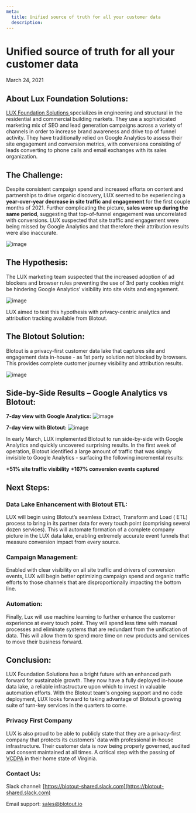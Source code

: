 ```yaml
---
meta:
  title: Unified source of truth for all your customer data
  description:
---
```



<MDX>
  <div className="blog-header">
    <h1>Unified source of truth for all your customer data</h1>
    <span className="date">March 24, 2021</span>
  </div>
  <div className='content-wrapper'>

## About Lux Foundation Solutions:

<a href='https://luxcando.com' target='_blank'>
  LUX Foundation Solutions
</a> specializes in engineering and structural in the residential and commercial
building markets. They use a sophisticated marketing mix of SEO and lead generation
campaigns across a variety of channels in order to increase brand awareness and drive
top of funnel activity. They have traditionally relied on Google Analytics to assess
their site engagement and conversion metrics, with conversions consisting of leads
converting to phone calls and email exchanges with its sales organization.

## The Challenge:

Despite consistent campaign spend and increased efforts on content and partnerships to drive organic discovery, LUX seemed to be experiencing a **year-over-year decrease in site traffic and engagement** for the first couple months of 2021. Further complicating the picture, **sales were up during the same period**, suggesting that top-of-funnel engagement was uncorrelated with conversions. LUX suspected that site traffic and engagement were being missed by Google Analytics and that therefore their attribution results were also inaccurate.

![image](/images/blog/lux-year.png)

## The Hypothesis:

The LUX marketing team suspected that the increased adoption of ad blockers and browser rules preventing the use of 3rd party cookies might be hindering Google Analytics’ visibility into site visits and engagement.

![image](/images/blog/lux-blocked.png)

LUX aimed to test this hypothesis with privacy-centric analytics and attribution tracking available from Blotout.

## The Blotout Solution:

Blotout is a privacy-first customer data lake that captures site and engagement data in-house - as 1st party solution not blocked by browsers. This provides complete customer journey visibility and attribution results.

![image](/images/blog/lux-blotout.png)

## Side-by-Side Results – Google Analytics vs Blotout:

**7-day view with Google Analytics:**
![image](/images/blog/lux-7-day-g.png)

**7-day view with Blotout:**
![image](/images/blog/lux-7-day-b.png)

In early March, LUX implemented Blotout to run side-by-side with Google Analytics and quickly uncovered surprising results. In the first week of operation, Blotout identified a large amount of traffic that was simply invisible to Google Analytics - surfacing the following incremental results:

**+51% site traffic visibility**
**+167% conversion events captured**

## Next Steps:

### Data Lake Enhancement with Blotout ETL:

LUX will begin using Blotout’s seamless Extract, Transform and Load ( ETL) process to bring in its partner data for every touch point (comprising several dozen services). This will automate formation of a complete company picture in the LUX data lake, enabling extremely accurate event funnels that measure conversion impact from every source.

### Campaign Management:

Enabled with clear visibility on all site traffic and drivers of conversion events, LUX will begin better optimizing campaign spend and organic traffic efforts to those channels that are disproportionally impacting the bottom line.

### Automation:

Finally, Lux will use machine learning to further enhance the customer experience at every touch point. They will spend less time with manual processes and eliminate systems that are redundant from the unification of data. This will allow them to spend more time on new products and services to move their business forward.

## Conclusion:

LUX Foundation Solutions has a bright future with an enhanced path forward for sustainable growth. They now have a fully deployed in-house data lake, a reliable infrastructure upon which to invest in valuable automation efforts. With the Blotout team's ongoing support and no code deployment, LUX looks forward to taking advantage of Blotout’s growing suite of turn-key services in the quarters to come.

### Privacy First Company

LUX is also proud to be able to publicly state that they are a privacy-first company that protects its customers’ data with professional in-house infrastructure. Their customer data is now being properly governed, audited and consent maintained at all times. A critical step with the passing of [VCDPA](https://www.natlawreview.com/article/virginia-passes-consumer-privacy-law-other-states-may-follow) in their home state of Virginia.

### Contact Us:

Slack channel: [https://blotout-shared.slack.com](https://blotout-shared.slack.com)

Email support: [sales@blotout.io](mailto:sales@blotout.io)

  </div>
</MDX>
